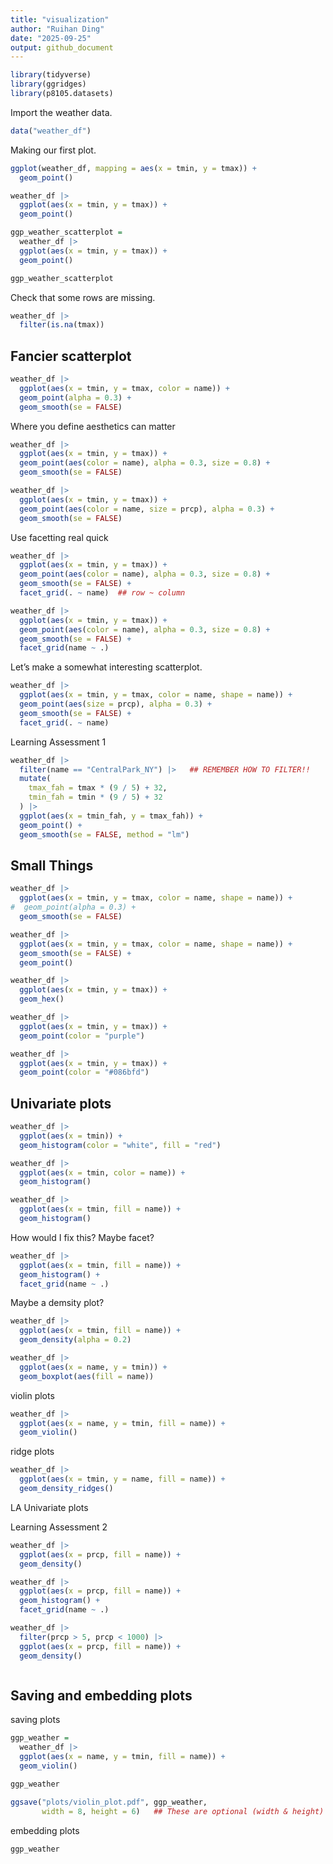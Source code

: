 ```yaml
---
title: "visualization"
author: "Ruihan Ding"
date: "2025-09-25"
output: github_document
---
```


```r
library(tidyverse)
library(ggridges)
library(p8105.datasets)
```

Import the weather data.

```r
data("weather_df")
```

Making our first plot.

```r
ggplot(weather_df, mapping = aes(x = tmin, y = tmax)) +
  geom_point()

```

```r
weather_df |> 
  ggplot(aes(x = tmin, y = tmax)) +
  geom_point()

```

```r
ggp_weather_scatterplot = 
  weather_df |> 
  ggplot(aes(x = tmin, y = tmax)) +
  geom_point()

ggp_weather_scatterplot

```

Check that some rows are missing.

```r
weather_df |> 
  filter(is.na(tmax))

```

## Fancier scatterplot

```r
weather_df |> 
  ggplot(aes(x = tmin, y = tmax, color = name)) +
  geom_point(alpha = 0.3) +
  geom_smooth(se = FALSE)

```

Where you define aesthetics can matter

```r
weather_df |> 
  ggplot(aes(x = tmin, y = tmax)) +
  geom_point(aes(color = name), alpha = 0.3, size = 0.8) +
  geom_smooth(se = FALSE)

```

```r
weather_df |> 
  ggplot(aes(x = tmin, y = tmax)) +
  geom_point(aes(color = name, size = prcp), alpha = 0.3) +
  geom_smooth(se = FALSE)

```

Use facetting real quick

```r
weather_df |> 
  ggplot(aes(x = tmin, y = tmax)) +
  geom_point(aes(color = name), alpha = 0.3, size = 0.8) +
  geom_smooth(se = FALSE) +
  facet_grid(. ~ name)  ## row ~ column

```

```r
weather_df |> 
  ggplot(aes(x = tmin, y = tmax)) +
  geom_point(aes(color = name), alpha = 0.3, size = 0.8) +
  geom_smooth(se = FALSE) +
  facet_grid(name ~ .)

```

Let's make a somewhat interesting scatterplot.

```r
weather_df |> 
  ggplot(aes(x = tmin, y = tmax, color = name, shape = name)) +
  geom_point(aes(size = prcp), alpha = 0.3) +
  geom_smooth(se = FALSE) +
  facet_grid(. ~ name)

```

Learning Assessment 1

```r
weather_df |> 
  filter(name == "CentralPark_NY") |>   ## REMEMBER HOW TO FILTER!!
  mutate(
    tmax_fah = tmax * (9 / 5) + 32,
    tmin_fah = tmin * (9 / 5) + 32
  ) |> 
  ggplot(aes(x = tmin_fah, y = tmax_fah)) +
  geom_point() +
  geom_smooth(se = FALSE, method = "lm")

```

## Small Things

```r
weather_df |> 
  ggplot(aes(x = tmin, y = tmax, color = name, shape = name)) +
#  geom_point(alpha = 0.3) +
  geom_smooth(se = FALSE) 

weather_df |> 
  ggplot(aes(x = tmin, y = tmax, color = name, shape = name)) +
  geom_smooth(se = FALSE) +
  geom_point()
```

```r
weather_df |> 
  ggplot(aes(x = tmin, y = tmax)) +
  geom_hex()

```

```r
weather_df |> 
  ggplot(aes(x = tmin, y = tmax)) +
  geom_point(color = "purple")

weather_df |> 
  ggplot(aes(x = tmin, y = tmax)) +
  geom_point(color = "#086bfd")
```

## Univariate plots

```r
weather_df |> 
  ggplot(aes(x = tmin)) +
  geom_histogram(color = "white", fill = "red")

```

```r
weather_df |> 
  ggplot(aes(x = tmin, color = name)) +
  geom_histogram()

weather_df |> 
  ggplot(aes(x = tmin, fill = name)) +
  geom_histogram()

```

How would I fix this? Maybe facet?

```r
weather_df |> 
  ggplot(aes(x = tmin, fill = name)) +
  geom_histogram() +
  facet_grid(name ~ .)

```

Maybe a demsity plot?

```r
weather_df |> 
  ggplot(aes(x = tmin, fill = name)) +
  geom_density(alpha = 0.2)

```

```r
weather_df |> 
  ggplot(aes(x = name, y = tmin)) +
  geom_boxplot(aes(fill = name))

```

violin plots

```r
weather_df |> 
  ggplot(aes(x = name, y = tmin, fill = name)) +
  geom_violin()

```

ridge plots

```r
weather_df |> 
  ggplot(aes(x = tmin, y = name, fill = name)) +
  geom_density_ridges()

```

LA Univariate plots

Learning Assessment 2

```r
weather_df |> 
  ggplot(aes(x = prcp, fill = name)) +
  geom_density()

weather_df |> 
  ggplot(aes(x = prcp, fill = name)) +
  geom_histogram() +
  facet_grid(name ~ .)

weather_df |> 
  filter(prcp > 5, prcp < 1000) |> 
  ggplot(aes(x = prcp, fill = name)) +
  geom_density()

```

```r


```

## Saving and embedding plots

saving plots

```r
ggp_weather = 
  weather_df |> 
  ggplot(aes(x = name, y = tmin, fill = name)) +
  geom_violin()

ggp_weather

ggsave("plots/violin_plot.pdf", ggp_weather,
       width = 8, height = 6)   ## These are optional (width & height)

```

embedding plots

```r

ggp_weather

```



